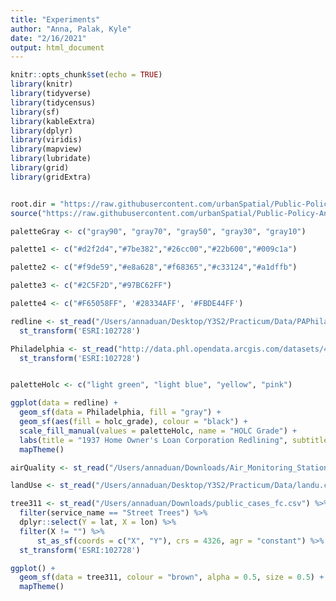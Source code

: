 ```yaml
---
title: "Experiments"
author: "Anna, Palak, Kyle"
date: "2/16/2021"
output: html_document
---
```


```r
knitr::opts_chunk$set(echo = TRUE)
library(knitr)
library(tidyverse)
library(tidycensus)
library(sf)
library(kableExtra)
library(dplyr)
library(viridis)
library(mapview)
library(lubridate)
library(grid)
library(gridExtra)


root.dir = "https://raw.githubusercontent.com/urbanSpatial/Public-Policy-Analytics-Landing/master/DATA/"
source("https://raw.githubusercontent.com/urbanSpatial/Public-Policy-Analytics-Landing/master/functions.r")

paletteGray <- c("gray90", "gray70", "gray50", "gray30", "gray10")

palette1 <- c("#d2f2d4","#7be382","#26cc00","#22b600","#009c1a")

palette2 <- c("#f9de59","#e8a628","#f68365","#c33124","#a1dffb")

palette3 <- c("#2C5F2D","#97BC62FF")

palette4 <- c("#F65058FF", '#28334AFF', '#FBDE44FF')
```

```r
redline <- st_read("/Users/annaduan/Desktop/Y3S2/Practicum/Data/PAPhiladelphia1937.geojson") %>%
  st_transform('ESRI:102728')

Philadelphia <- st_read("http://data.phl.opendata.arcgis.com/datasets/405ec3da942d4e20869d4e1449a2be48_0.geojson")%>%
  st_transform('ESRI:102728')


paletteHolc <- c("light green", "light blue", "yellow", "pink")

ggplot(data = redline) +
  geom_sf(data = Philadelphia, fill = "gray") +
  geom_sf(aes(fill = holc_grade), colour = "black") +
  scale_fill_manual(values = paletteHolc, name = "HOLC Grade") +
  labs(title = "1937 Home Owner's Loan Corporation Redlining", subtitle = "Philadelphia, PA") +
  mapTheme()
```

```r
airQuality <- st_read("/Users/annaduan/Downloads/Air_Monitoring_Stations.geojson")
```

```r
landUse <- st_read("/Users/annaduan/Desktop/Y3S2/Practicum/Data/landu.csv")
```

```r
tree311 <- st_read("/Users/annaduan/Downloads/public_cases_fc.csv") %>%
  filter(service_name == "Street Trees") %>%
  dplyr::select(Y = lat, X = lon) %>%
  filter(X != "") %>%
      st_as_sf(coords = c("X", "Y"), crs = 4326, agr = "constant") %>%
  st_transform('ESRI:102728')

ggplot() +
  geom_sf(data = tree311, colour = "brown", alpha = 0.5, size = 0.5) +
  mapTheme()

```



